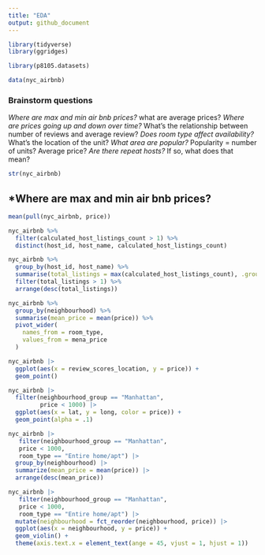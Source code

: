 ```yaml
---
title: "EDA"
output: github_document
---
```


```r
library(tidyverse)
library(ggridges)
```


```r
library(p8105.datasets)

data(nyc_airbnb)
```

### Brainstorm questions

*Where are max and min air bnb prices?
  *what are average prices?
*Where are prices going up and down over time?
*What's the relationship between number of reviews and average review?
*Does room type affect availability?
*What's the location of the unit? 
  *What area are popular?
  *Popularity = number of units? Average price?
*Are there repeat hosts?
  *If so, what does that mean? 
  
```r
str(nyc_airbnb)
```

## *Where are max and min air bnb prices?
```r
mean(pull(nyc_airbnb, price))
```

```r
nyc_airbnb %>%
  filter(calculated_host_listings_count > 1) %>%
  distinct(host_id, host_name, calculated_host_listings_count)
```

```r
nyc_airbnb %>%
  group_by(host_id, host_name) %>%
  summarise(total_listings = max(calculated_host_listings_count), .groups = “drop”) %>%
  filter(total_listings > 1) %>%
  arrange(desc(total_listings))
```

```r
nyc_airbnb %>%
  group_by(neighbourhood) %>%
  summarise(mean_price = mean(price)) %>%
  pivot_wider(
    names_from = room_type,
    values_from = mena_price
  )
```

```r
nyc_airbnb |>
  ggplot(aes(x = review_scores_location, y = price)) +
  geom_point()
```

```r
nyc_airbnb |>
  filter(neighbourhood_group == "Manhattan",
         price < 1000) |>
  ggplot(aes(x = lat, y = long, color = price)) +
  geom_point(alpha = .1)
```

```r
nyc_airbnb |>
   filter(neighbourhood_group == "Manhattan",
   price < 1000,
   room_type == "Entire home/apt") |>
  group_by(neighbourhood) |>
  summarize(mean_price = mean(price)) |>
  arrange(desc(mean_price))
```


```r
nyc_airbnb |>
   filter(neighbourhood_group == "Manhattan",
   price < 1000,
   room_type == "Entire home/apt") |>
  mutate(neighbourhood = fct_reorder(neighbourhood, price)) |>
  ggplot(aes(x = neighbourhood, y = price)) +
  geom_violin() + 
  theme(axis.text.x = element_text(ange = 45, vjust = 1, hjust = 1))
```

```r

```

